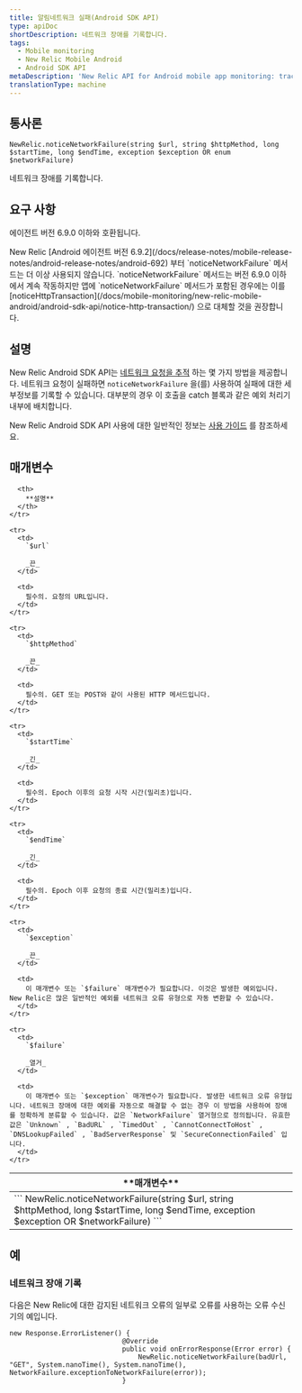 ```yaml
---
title: 알림네트워크 실패(Android SDK API)
type: apiDoc
shortDescription: 네트워크 장애를 기록합니다.
tags:
  - Mobile monitoring
  - New Relic Mobile Android
  - Android SDK API
metaDescription: 'New Relic API for Android mobile app monitoring: track network failures.'
translationType: machine
---
```


## 통사론

```
NewRelic.noticeNetworkFailure(string $url, string $httpMethod, long $startTime, long $endTime, exception $exception OR enum $networkFailure)
```

네트워크 장애를 기록합니다.

## 요구 사항

에이전트 버전 6.9.0 이하와 호환됩니다.

<Callout variant="important">
  New Relic [Android 에이전트 버전 6.9.2](/docs/release-notes/mobile-release-notes/android-release-notes/android-692) 부터 `noticeNetworkFailure` 메서드는 더 이상 사용되지 않습니다. `noticeNetworkFailure` 메서드는 버전 6.9.0 이하에서 계속 작동하지만 앱에 `noticeNetworkFailure` 메서드가 포함된 경우에는 이를[noticeHttpTransaction](/docs/mobile-monitoring/new-relic-mobile-android/android-sdk-api/notice-http-transaction/) 으로 대체할 것을 권장합니다.
</Callout>

## 설명

New Relic Android SDK API는 [네트워크 요청을 추적](/docs/mobile-monitoring/new-relic-mobile-android/android-sdk-api/noticehttptransaction-android-agent-api) 하는 몇 가지 방법을 제공합니다. 네트워크 요청이 실패하면 `noticeNetworkFailure` 을(를) 사용하여 실패에 대한 세부정보를 기록할 수 있습니다. 대부분의 경우 이 호출을 catch 블록과 같은 예외 처리기 내부에 배치합니다.

New Relic Android SDK API 사용에 대한 일반적인 정보는 [사용 가이드](/docs/mobile-monitoring/new-relic-mobile-android/install-configure/work-android-sdk-api) 를 참조하세요.

## 매개변수

<table>
  <thead>
    <tr>
      <th width={200}>
        **매개변수**
      </th>

      <th>
        **설명**
      </th>
    </tr>
  </thead>

  <tbody>
    <tr>
      <td colSpan={2}>
        ```
        NewRelic.noticeNetworkFailure(string $url, string $httpMethod, long $startTime, long $endTime, exception $exception OR $networkFailure)
        ```
      </td>
    </tr>

    <tr>
      <td>
        `$url`

        _끈_
      </td>

      <td>
        필수의. 요청의 URL입니다.
      </td>
    </tr>

    <tr>
      <td>
        `$httpMethod`

        _끈_
      </td>

      <td>
        필수의. GET 또는 POST와 같이 사용된 HTTP 메서드입니다.
      </td>
    </tr>

    <tr>
      <td>
        `$startTime`

        _긴_
      </td>

      <td>
        필수의. Epoch 이후의 요청 시작 시간(밀리초)입니다.
      </td>
    </tr>

    <tr>
      <td>
        `$endTime`

        _긴_
      </td>

      <td>
        필수의. Epoch 이후 요청의 종료 시간(밀리초)입니다.
      </td>
    </tr>

    <tr>
      <td>
        `$exception`

        _끈_
      </td>

      <td>
        이 매개변수 또는 `$failure` 매개변수가 필요합니다. 이것은 발생한 예외입니다. New Relic은 많은 일반적인 예외를 네트워크 오류 유형으로 자동 변환할 수 있습니다.
      </td>
    </tr>

    <tr>
      <td>
        `$failure`

        _열거_
      </td>

      <td>
        이 매개변수 또는 `$exception` 매개변수가 필요합니다. 발생한 네트워크 오류 유형입니다. 네트워크 장애에 대한 예외를 자동으로 해결할 수 없는 경우 이 방법을 사용하여 장애를 정확하게 분류할 수 있습니다. 값은 `NetworkFailure` 열거형으로 정의됩니다. 유효한 값은 `Unknown` , `BadURL` , `TimedOut` , `CannotConnectToHost` , `DNSLookupFailed` , `BadServerResponse` 및 `SecureConnectionFailed` 입니다.
      </td>
    </tr>
  </tbody>
</table>

## 예

### 네트워크 장애 기록

다음은 New Relic에 대한 감지된 네트워크 오류의 일부로 오류를 사용하는 오류 수신기의 예입니다.

```
new Response.ErrorListener() {
                            @Override
                            public void onErrorResponse(Error error) {
                                NewRelic.noticeNetworkFailure(badUrl, "GET", System.nanoTime(), System.nanoTime(), NetworkFailure.exceptionToNetworkFailure(error));
                            }
```